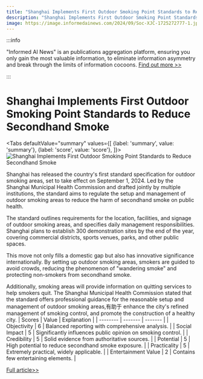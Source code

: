 ```yaml
---
title: "Shanghai Implements First Outdoor Smoking Point Standards to Reduce Secondhand Smoke"
description: "Shanghai Implements First Outdoor Smoking Point Standards to Reduce Secondhand Smoke"
image: https://image.informedainews.com/2024/09/Soc-XJC-1725272777-1.jpg
---
```



:::info

"Informed AI News" is an publications aggregation platform, ensuring you only gain the most valuable information, to eliminate information asymmetry and break through the limits of information cocoons.  [Find out more >>](/)

:::

# Shanghai Implements First Outdoor Smoking Point Standards to Reduce Secondhand Smoke


<Tabs
	defaultValue="summary"
	values={[
	{label: 'summary', value: 'summary'},
	{label: 'score', value: 'score'},
]}>
<TabItem value="summary">
<img
  src="https://image.informedainews.com/2024/09/Soc-XJC-1725272777-1.jpg"
  alt="Shanghai Implements First Outdoor Smoking Point Standards to Reduce Secondhand Smoke"
/>



Shanghai has released the country's first standard specification for outdoor smoking areas, set to take effect on September 1, 2024. Led by the Shanghai Municipal Health Commission and drafted jointly by multiple institutions, the standard aims to regulate the setup and management of outdoor smoking areas to reduce the harm of secondhand smoke on public health.

The standard outlines requirements for the location, facilities, and signage of outdoor smoking areas, and specifies daily management responsibilities. Shanghai plans to establish 300 demonstration sites by the end of the year, covering commercial districts, sports venues, parks, and other public spaces.

This move not only fills a domestic gap but also has innovative significance internationally. By setting up outdoor smoking areas, smokers are guided to avoid crowds, reducing the phenomenon of "wandering smoke" and protecting non-smokers from secondhand smoke.

Additionally, smoking areas will provide information on quitting services to help smokers quit. The Shanghai Municipal Health Commission stated that the standard offers professional guidance for the reasonable setup and management of outdoor smoking areas,有助于 enhance the city's refined management of smoking control, and promote the construction of a healthy city.
</TabItem>
<TabItem value="score">
	| Scores     | Value   | Explanation |
	| -------- | ------- | ------- |
	| Objectivity  | 6    | Balanced reporting with comprehensive analysis.    |
	| Social Impact | 5     | Significantly influences public opinion on smoking control.    |
	| Credibility    | 5    | Solid evidence from authoritative sources.    |
	| Potential    | 5    | High potential to reduce secondhand smoke exposure.    |
	| Practicality    | 5    | Extremely practical, widely applicable.    |
	| Entertainment Value    | 2    | Contains few entertaining elements.    |
</TabItem>
</Tabs>

[Full article>>](https://www.thepaper.cn/newsDetail_forward_28589748)
